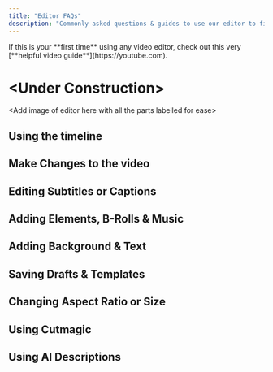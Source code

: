 ```yaml
---
title: "Editor FAQs"
description: "Commonly asked questions & guides to use our editor to fine-tune or customize your videos."
---
```


<Tip>
  If this is your **first time** using any video editor, check out this very [**helpful video guide**](https://youtube.com).
</Tip>

# \<Under Construction\>

\<Add image of editor here with all the parts labelled for ease\>

## Using the timeline

<CardGroup cols={3}>
  <Card title="How does the timeline work?" icon="sparkles" href="https://clippy.quso.ai/help/editor/how-deos-the-timeline-work">
    
  </Card>
  <Card title="Add / Remove segments from video" icon="sparkles" href="https://clippy.quso.ai/help/editor/add-segment">
    
  </Card>
  <Card title="Cut a segement from video" icon="sparkles" href="https://clippy.quso.ai/help/editor/cut-segment-from-video">
    
  </Card>
  <Card title="Make detailed changes with timeline zoom" icon="sparkles" href="https://clippy.quso.ai/help/editor/timeline-zoom">
    
  </Card>
</CardGroup>

## Make Changes to the video

<CardGroup cols={3}>
  <Card title="Change Video Position" icon="sparkles" href="https://clippy.quso.ai/help/editor/change-video-position">
    
  </Card>
  <Card title="Change Video Zoom" icon="sparkles" href="https://clippy.quso.ai/help/editor/change-video-zoom">
    
  </Card>
  <Card title="Auto Filler Word & Silence Removal" icon="sparkles" href="https://clippy.quso.ai/help/editor/filler-word-and-silence-removal">
    
  </Card>
</CardGroup>

## Editing Subtitles or Captions

<CardGroup cols={3}>
  <Card title="Change or correct captions" icon="sparkles" href="https://clippy.quso.ai/help/editor/change-or-correct-captions">
    
  </Card>
  <Card title="Change captions animation" icon="sparkles" href="https://clippy.quso.ai/help/editor/change-captions-animation">
    
  </Card>
  <Card title="Change caption style, font & effects" icon="sparkles" href="https://clippy.quso.ai/help/editor/change-caption-style-font-effects">
    
  </Card>
  <Card title="Add emoji to captions" icon="sparkles" href="https://clippy.quso.ai/help/editor/add-emoji-to-captions">
    
  </Card>
  <Card title="Add sound to captions" icon="sparkles" href="https://clippy.quso.ai/help/editor/add-sound-to-caption">
    
  </Card>
</CardGroup>

## Adding Elements, B-Rolls & Music

<CardGroup cols={3}>
  <Card title="Add progress bar to video" icon="sparkles" href="https://clippy.quso.ai/help/editor/add-progress-bar">
    
  </Card>
  <Card title="Add outro to video" icon="sparkles" href="https://clippy.quso.ai/help/editor/add-outro-to-video">
    
  </Card>
  <Card title="Add logo to video" icon="sparkles" href="https://clippy.quso.ai/help/editor/add-logo-to-video">
    
  </Card>
  <Card title="Add B-Rolls overlay to video" icon="sparkles" href="https://clippy.quso.ai/help/editor/add-broll-to-video">
    
  </Card>
  <Card title="Add music to video" icon="spa" iconType="regular" href="https://clippy.quso.ai/help/editor/add-music-to-clips">
    
  </Card>
</CardGroup>

## Adding Background & Text

<CardGroup cols={3}>
  <Card title="Change video background" icon="sparkles" href="https://clippy.quso.ai/help/editor/add-background-to-clips">
    
  </Card>
  <Card title="Add text overlay to video" icon="sparkles" href="https://clippy.quso.ai/help/editor/add-text-overlay-to-video">
    
  </Card>
  <Card title="Change text style and effects" icon="sparkles" href="https://clippy.quso.ai/help/editor/change-text-style-and-effects">
    
  </Card>
</CardGroup>

## Saving Drafts & Templates

<CardGroup cols={3}>
  <Card title="What is a video template?" icon="sparkles">
    
  </Card>
  <Card title="Create your brand template" icon="sparkles" href="https://clippy.quso.ai/help/editor/create-your-brand-template">
    
  </Card>
  <Card title="Save video as a draft" icon="sparkles" href="https://clippy.quso.ai/help/editor/save-video-as-draft">
    
  </Card>
  <Card title="Using preset templates" icon="sparkles" href="https://clippy.quso.ai/help/editor/using-preset-templates">
    
  </Card>
</CardGroup>

## Changing Aspect Ratio or Size

<CardGroup cols={3}>
  <Card title="Change video size or aspect ratio" icon="sparkles" href="https://clippy.quso.ai/help/editor/change-video-size-or-aspect-ratio">
    
  </Card>
  <Card title="Using Split Layout" icon="sparkles" href="https://clippy.quso.ai/help/editor/using-split-layout">
    
  </Card>
</CardGroup>

## Using Cutmagic

<CardGroup cols={3}>
  <Card title="What is Cutmagic?" icon="sparkles" href="https://clippy.quso.ai/help/what-is-cutmagic">
    
  </Card>
  <Card title="How to use timeline with CutMagic?" icon="sparkles" href="https://clippy.quso.ai/help/editor/how-to-use-timeline-with-CutMagic">
    
  </Card>
  <Card title="Cutmagic FAQs" icon="sparkles">
    
  </Card>
</CardGroup>

## Using AI Descriptions

<CardGroup cols={3}>
  <Card title="How to use AI Descriptions?" icon="sparkles" href="https://clippy.quso.ai/help/editor/how-to-use-ai-description">
    
  </Card>
</CardGroup>